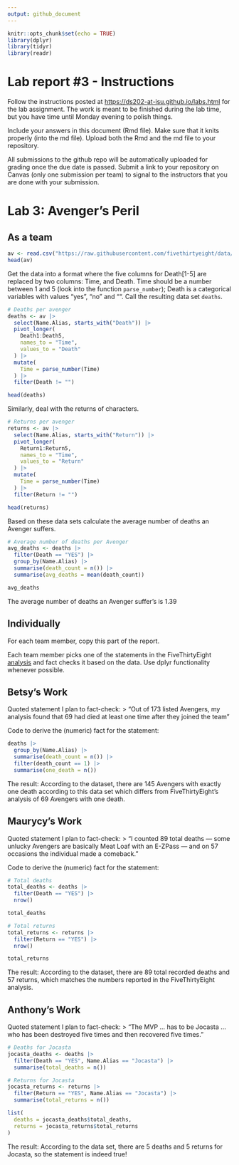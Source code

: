 ```yaml
---
output: github_document
---
```


<!-- README.md is generated from README.Rmd. Please edit the README.Rmd file -->

```r
knitr::opts_chunk$set(echo = TRUE)
library(dplyr)
library(tidyr)
library(readr)
```

# Lab report #3 - Instructions

Follow the instructions posted at <https://ds202-at-isu.github.io/labs.html> for the lab assignment. The work is meant to be finished during the lab time, but you have time until Monday evening to polish things.

Include your answers in this document (Rmd file). Make sure that it knits properly (into the md file). Upload both the Rmd and the md file to your repository.

All submissions to the github repo will be automatically uploaded for grading once the due date is passed. Submit a link to your repository on Canvas (only one submission per team) to signal to the instructors that you are done with your submission.

# Lab 3: Avenger's Peril

## As a team

```r
av <- read.csv("https://raw.githubusercontent.com/fivethirtyeight/data/master/avengers/avengers.csv", stringsAsFactors = FALSE)
head(av)
```

Get the data into a format where the five columns for Death[1-5] are replaced by two columns: Time, and Death. Time should be a number between 1 and 5 (look into the function `parse_number`); Death is a categorical variables with values "yes", "no" and "". Call the resulting data set `deaths`.

```r
# Deaths per avenger
deaths <- av |> 
  select(Name.Alias, starts_with("Death")) |> 
  pivot_longer(
    Death1:Death5,
    names_to = "Time",
    values_to = "Death"
  ) |>
  mutate(
    Time = parse_number(Time)
  ) |>
  filter(Death != "")

head(deaths)
```


Similarly, deal with the returns of characters.
```r
# Returns per avenger
returns <- av |>
  select(Name.Alias, starts_with("Return")) |> 
  pivot_longer(
    Return1:Return5,
    names_to = "Time",
    values_to = "Return"
  ) |>
  mutate(
    Time = parse_number(Time)
  ) |>
  filter(Return != "")

head(returns)
```

Based on these data sets calculate the average number of deaths an Avenger suffers.
```r
# Average number of deaths per Avenger
avg_deaths <- deaths |> 
  filter(Death == "YES") |>  
  group_by(Name.Alias) |>
  summarise(death_count = n()) |>
  summarise(avg_deaths = mean(death_count))

avg_deaths
```
The average number of deaths an Avenger suffer's is 1.39

## Individually

For each team member, copy this part of the report.

Each team member picks one of the statements in the FiveThirtyEight [analysis](https://fivethirtyeight.com/features/avengers-death-comics-age-of-ultron/) and fact checks it based on the data. Use dplyr functionality whenever possible.




## Betsy's Work

Quoted statement I plan to fact-check:
> "Out of 173 listed Avengers, my analysis found that 69 had died at least one time after they joined the team"

Code to derive the (numeric) fact for the statement:
```r
deaths |> 
  group_by(Name.Alias) |>
  summarise(death_count = n()) |>
  filter(death_count == 1) |> 
  summarise(one_death = n())
```

The result:
According to the dataset, there are 145 Avengers with exactly one death according to this data set which differs from FiveThirtyEight's analysis of 69 Avengers with one death.


## Maurycy's Work

Quoted statement I plan to fact-check:
> "I counted 89 total deaths — some unlucky Avengers are basically Meat Loaf with an E-ZPass — and on 57 occasions the individual made a comeback."

Code to derive the (numeric) fact for the statement:
```r
# Total deaths
total_deaths <- deaths |> 
  filter(Death == "YES") |> 
  nrow()

total_deaths
```

```r
# Total returns
total_returns <- returns |> 
  filter(Return == "YES") |> 
  nrow()

total_returns
```

The result:
According to the dataset, there are 89 total recorded deaths and 57 returns, which matches the numbers reported in the FiveThirtyEight analysis.


## Anthony's Work

Quoted statement I plan to fact-check:
> "The MVP ... has to be Jocasta ... who has been destroyed five times and then recovered five times."

```r
# Deaths for Jocasta
jocasta_deaths <- deaths |>
  filter(Death == "YES", Name.Alias == "Jocasta") |>
  summarise(total_deaths = n())

# Returns for Jocasta
jocasta_returns <- returns |>
  filter(Return == "YES", Name.Alias == "Jocasta") |>
  summarise(total_returns = n())

list(
  deaths = jocasta_deaths$total_deaths,
  returns = jocasta_returns$total_returns
)
```
The result:
According to the data set, there are 5 deaths and 5 returns for Jocasta, so the statement is indeed true!
